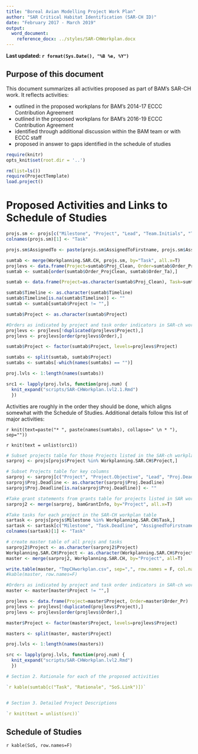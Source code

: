 ```yaml
---
title: "Boreal Avian Modelling Project Work Plan"
author: "SAR Critical Habitat Identification (SAR-CH ID)"
date: "February 2017 - March 2019"
output:
  word_document:
    reference_docx: ../styles/SAR-CHWorkplan.docx
---
```


**Last updated: `r format(Sys.Date(), "%B %e, %Y")`**

## Purpose of this document

This document summarizes all activities proposed as part of BAM's SAR-CH work. It reflects activities:

* outlined in the proposed workplans for BAM's 2014-17 ECCC Contribution Agreement
* outlined in the proposed workplans for BAM's 2016-19 ECCC Contribution Agreement 
* identified through additional discussion within the BAM team or with ECCC staff
* proposed in answer to gaps identified in the schedule of studies


``` r
require(knitr)
opts_knit$set(root.dir = '..')
```

``` r
rm(list=ls())
require(ProjectTemplate)
load.project()
```

# Proposed Activities and Links to Schedule of Studies

``` r
projs.sm <- projs[c("Milestone", "Project", "Lead", "Team.Initials", "TaskStatus", "Proj.Deadline", "AssignedTo", "AssignedToFirstname", "Task.Deadline")]
colnames(projs.sm)[1] <- "Task"

projs.sm$AssignedTo <- paste(projs.sm$AssignedToFirstname, projs.sm$AssignedTo, sep=" ")

sumtab <- merge(Workplanning.SAR.CH, projs.sm, by="Task", all.x=T)
projlevs <- data.frame(Project=sumtab$Proj_Clean, Order=sumtab$Order_ProjClean)
sumtab <- sumtab[order(sumtab$Order_ProjClean, sumtab$Order_Ta),]

sumtab <- data.frame(Project=as.character(sumtab$Proj_Clean), Task=sumtab$Task, SoS.Link=as.character(sumtab$SoS_RS), DetailedRationale=sumtab$Rationale, Responsible=sumtab$AssignedTo, Timeline=sumtab$Task.Deadline, TaskStatus=sumtab$TaskStatus, Notes=sumtab$Notes, Purpose=sumtab$Purpose_proj)

sumtab$Timeline <- as.character(sumtab$Timeline)
sumtab$Timeline[is.na(sumtab$Timeline)] <- ""
sumtab <- sumtab[sumtab$Project != "",]

sumtab$Project <- as.character(sumtab$Project)
```

``` r
#Orders as indicated by project and task order indicators in SAR-ch workplan table
projlevs <- projlevs[!duplicated(projlevs$Project),]
projlevs <- projlevs[order(projlevs$Order),]

sumtab$Project <- factor(sumtab$Project, levels=projlevs$Project)
```

``` r
sumtabs <- split(sumtab, sumtab$Project)
sumtabs <- sumtabs[-which(names(sumtabs) == "")]
```

``` r
proj.lvls <- 1:length(names(sumtabs))
```

``` r
src1 <- lapply(proj.lvls, function(proj.num) {
  knit_expand("scripts/SAR-CHWorkplan.lvl2.1.Rmd")
  })
```

Activities are roughly in the order they should be done, which aligns somewhat with the Schedule of Studies. Additional details follow this list of major activities:

`r knit(text=paste("* ", paste(names(sumtabs), collapse=" \n * "), sep=""))`



`r knit(text = unlist(src1))`


``` r
# Subset projects table for those Projects listed in the SAR-ch workplan table
sarproj <- projs[projs$Project %in% Workplanning.SAR.CH$Project,]

# Subset Projects table for key columns
sarproj <- sarproj[c("Project", "Project.Objective", "Lead", "Proj.Deadline", "Project.Status")]
sarproj$Proj.Deadline <- as.character(sarproj$Proj.Deadline)
sarproj$Proj.Deadline[is.na(sarproj$Proj.Deadline)] <- ""

#Take grant statements from grants table for projects listed in SAR workplan table
sarproj2 <- merge(sarproj, bamGrantInfo, by="Project", all.x=T)

#Take tasks for each project in the SAR-CH workplan table
sartask <- projs[projs$Milestone %in% Workplanning.SAR.CH$Task,]
sartask <- sartask[c("Milestone", "Task.Deadline", "AssignedToFirstname", "AssignedTo", "Project")]
colnames(sartask)[1] <- "Task"

# create master table of all projs and tasks
sarproj2$Project <- as.character(sarproj2$Project)
Workplanning.SAR.CH$Project <- as.character(Workplanning.SAR.CH$Project)
master <- merge(sarproj2, Workplanning.SAR.CH, by="Project", all=T)

write.table(master, "TmpCHworkplan.csv", sep=",", row.names = F, col.names = T)
#kable(master, row.names=F)
```

``` r
#Orders as indicated by project and task order indicators in SAR-ch workplan table
master <- master[master$Project != "",]

projlevs <- data.frame(Project=master$Project, Order=master$Order_Pr)
projlevs <- projlevs[!duplicated(projlevs$Project),]
projlevs <- projlevs[order(projlevs$Order),]

master$Project <- factor(master$Project, levels=projlevs$Project)
```

``` r
masters <- split(master, master$Project)
```

``` r
proj.lvls <- 1:length(names(masters))
```

``` r
src <- lapply(proj.lvls, function(proj.num) {
  knit_expand("scripts/SAR-CHWorkplan.lvl2.Rmd")
  })
```


``` r
# Section 2. Rationale for each of the proposed activities

`r kable(sumtab[c("Task", "Rationale", "SoS.Link")])`


# Section 3. Detailed Project Descriptions

`r knit(text = unlist(src))`
```

## Schedule of Studies

`r kable(SoS, row.names=F)`